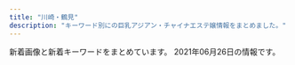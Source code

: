 ```yaml
---
title: "川崎・鶴見"
description: "キーワード別にの巨乳アジアン・チャイナエステ嬢情報をまとめました。"
---
```


新着画像と新着キーワードをまとめています。
2021年06月26日の情報です。

<DmmAffiliateIns />
<KeywordTable
  shops={
    [
    {
        "name": "\u4eba\u9b5a\u306e\u604b",
        "img_links": [],
        "keywords": {},
        "station": "JR\u9db4\u898b\u99c5\u6771\u53e3",
        "url": "http://genkimori.ests.jp/"
    },
    {
        "keywords": {
            "D": 4,
            "C": 16,
            "E": 2
        },
        "name": "Smile",
        "img_links": [
            "http://tsurumi-est.xyz/images/flash2.jpg",
            "http://tsurumi-est.xyz/images/g0.jpg",
            "http://momipara.jp/img/link/momi88.jpg",
            "http://tsurumi-est.xyz/g0.jpg",
            "http://tsurumi-est.xyz/images/mobile.png",
            "http://tsurumi-est.xyz/images/int1.jpg",
            "http://tsurumi-est.xyz/images/s_staff.png",
            "http://tsurumi-est.xyz/images/flash.jpg",
            "http://tsurumi-est.xyz/images/g5.jpg",
            "http://tsurumi-est.xyz/g2.jpg",
            "http://tsurumi-est.xyz/images/mens-esthe1.png",
            "http://tsurumi-est.xyz/images/g1.jpg",
            "http://tsurumi-est.xyz/g3.jpg",
            "http://tsurumi-est.xyz/images/g3.jpg",
            "http://cdn.dino-es.com/images/logo/88x31NewDinoEs.png",
            "http://tsurumi-est.xyz/g1.jpg",
            "http://tsurumi-est.xyz/images/top.jpg",
            "http://tsurumi-est.xyz/images/g2.jpg",
            "http://tsurumi-est.xyz/images/int2.jpg",
            "http://tsurumi-est.xyz/images/s_staff1.png"
        ],
        "url": "http://tsurumi-est.xyz/",
        "station": "\u4eac\u6025\u9db4\u898b\u99c5\u6771\u53e3"
    },
    {
        "name": "\u4e00\u76ee\u60da\u308c",
        "url": "https://hitomebore.tokyo/",
        "station": "JR\u9db4\u898b\u99c5\u6771\u53e3",
        "keywords": {},
        "img_links": [
            "https://hitomebore.tokyo/img/images/nav_02.png",
            "https://hitomebore.tokyo/img/images/nav_03.png",
            "https://hitomebore.tokyo/img/images/nav_05.png",
            "https://hitomebore.tokyo/img/images/nav_06.png",
            "https://hitomebore.tokyo/img/images/nav_04.png",
            "https://hitomebore.tokyo/img/r1.jpg",
            "https://hitomebore.tokyo/img/images/nav_01.png",
            "https://hitomebore.tokyo/img/r2.jpg",
            "https://hitomebore.tokyo/img/r4.jpg",
            "https://hitomebore.tokyo/img/r3.jpg"
        ]
    },
    {
        "keywords": {
            "86": 12,
            "D": 30,
            "E": 4,
            "87": 22
        },
        "name": "\u307c\u304f\u306e\u30c7\u30ea\u30a8\u30b9\u30c6",
        "station": "JR\u5ddd\u5d0e\u99c5\u6771\u53e3",
        "url": "http://deli-esthe.jpn.mn/",
        "img_links": [
            "http://deli-esthe.jpn.mn/images/tit_therapist.png",
            "http://deli-esthe.jpn.mn/images/tit_new.png",
            "http://deli-esthe.jpn.mn/images/top.jpg",
            "http://deli-esthe.jpn.mn/photos/sites/66/2020/06/2020062113130967.jpg",
            "http://deli-esthe.jpn.mn/images/room4.png",
            "http://deli-esthe.jpn.mn/images/tit_staff02.png",
            "http://deli-esthe.jpn.mn/images/room3.jpg",
            "http://deli-esthe.jpn.mn/images/sp_tit_new.png",
            "http://deli-esthe.jpn.mn/images/card.jpg",
            "http://deli-esthe.jpn.mn/photos/sites/66/2021/05/2021052910482710.jpg",
            "http://deli-esthe.jpn.mn/images/room1.jpg",
            "http://deli-esthe.jpn.mn/images/sp_tit_staff01.png",
            "http://deli-esthe.jpn.mn/photos/sites/66/2021/05/2021052910430612.jpg",
            "http://deli-esthe.jpn.mn/images/tit_staff01.png",
            "http://deli-esthe.jpn.mn/photos/sites/66/2021/05/2021052910533749.jpg",
            "http://deli-esthe.jpn.mn/photos/sites/66/2021/05/2021052910430711.jpg",
            "http://deli-esthe.jpn.mn/images/maining.jpg",
            "http://deli-esthe.jpn.mn/images/room2.jpg",
            "http://deli-esthe.jpn.mn/images/sp_tit_staff02.png",
            "http://deli-esthe.jpn.mn/photos/sites/66/2021/05/2021052910442895.jpg",
            "http://deli-esthe.jpn.mn/images/sp_top.jpg",
            "http://deli-esthe.jpn.mn/images/sp_tit_therapist.png",
            "http://deli-esthe.jpn.mn/images/img_tel.png"
        ]
    },
    {
        "img_links": [
            "http://kafu.ests.co/images/mobile.jpg",
            "http://kafu.ests.co/images/room3.jpg",
            "http://kafu.ests.co/photos/sites/7/2017/10/2017101205420065.jpg",
            "http://kafu.ests.co/images/top.png",
            "http://kafu.ests.co/images/s_staff.jpg",
            "http://kafu.ests.co/photos/sites/7/2017/10/2017100904034561.png",
            "http://kafu.ests.co/images/s_pick.jpg",
            "http://kafu.ests.co/photos/sites/7/2017/10/2017101205420191.jpg",
            "http://kafu.ests.co/images/n3.jpg",
            "http://kafu.ests.co/images/nbj1.jpg",
            "http://kafu.ests.co/images/face_bj3.jpg",
            "http://kafu.ests.co/images/s_news.jpg",
            "http://kafu.ests.co/images/s_link.jpg",
            "http://kafu.ests.co/images/face_bj.jpg",
            "http://kafu.ests.co/photos/sites/7/2017/02/1.jpg",
            "http://kafu.ests.co/images/line.jpg",
            "http://kafu.ests.co/images/n1.jpg",
            "http://kafu.ests.co/photos/sites/7/2017/02/2.jpg",
            "http://kafu.ests.co/images/s_mobile.jpg",
            "http://kafu.ests.co/images/room4.jpg",
            "http://kafu.ests.co/images/s_staff1.jpg",
            "http://kafu.ests.co/images/s_face.jpg",
            "http://kafu.ests.co/photos/sites/7/2017/10/2017100904034443.png",
            "http://kafu.ests.co/images/room1.jpg",
            "http://kafu.ests.co/images/room2.jpg",
            "http://kafu.ests.co/images/nbj3.jpg"
        ],
        "station": "JR\u77e2\u5411\u99c5\u897f\u53e3",
        "name": "\u5bf5\u6df1\u82b1\u98a8",
        "url": "http://kafu.ests.co/",
        "keywords": {
            "83": 3,
            "C": 21,
            "82": 3
        }
    },
    {
        "station": "JR\u9db4\u898b\u99c5\u6771\u53e3",
        "img_links": [
            "http://esthe-heal.com/staff/rui/01.jpg",
            "http://esthe-heal.com/staff/sayuri/01.jpg",
            "http://esthe-heal.com/staff/kana/01.jpg",
            "http://esthe-heal.com/staff/sakura/01mb.jpg",
            "http://esthe-heal.com/staff/yuyu/01.jpg",
            "http://esthe-heal.com/staff/sakura/01.jpg",
            "http://esthe-heal.com/staff/haruna/01.jpg",
            "http://esthe-heal.com/staff/sizuka/01mb.jpg",
            "http://esthe-heal.com/staff/sizuka/01.jpg",
            "http://esthe-heal.com/staff/haruna/01mb.jpg",
            "http://esthe-heal.com/img/link/koko_234x60.png",
            "http://esthe-heal.com/img/ttl_wnew.png",
            "http://esthe-heal.com/i/files/homeimg.jpg",
            "http://esthe-heal.com/staff/kaori/01mb.jpg",
            "http://esthe-heal.com/staff/rubi/01.jpg",
            "http://esthe-heal.com/staff/rubi/01mb.jpg",
            "http://esthe-heal.com/staff/aya/01mb.jpg",
            "http://esthe-heal.com/staff/kaori/01.jpg",
            "http://esthe-heal.com/staff/mimi/01.jpg",
            "http://esthe-heal.com/staff/yuki/01.jpg",
            "http://esthe-heal.com/staff/mimi/01mb.jpg",
            "http://esthe-heal.com/img/ttl_recbnr.png",
            "http://esthe-heal.com/pic/head.jpg",
            "http://esthe-heal.com/img/ttl_mobile.png",
            "http://esthe-heal.com/staff/momo/01.jpg",
            "http://esthe-heal.com/staff/sayuri/01mb.jpg",
            "http://esthe-heal.com/staff/miho/01mb.jpg",
            "http://esthe-heal.com/img/ttl_pickup.png",
            "http://esthe-heal.com/staff/yuyu/01mb.jpg",
            "http://esthe-heal.com/img/ttl_staff.png",
            "http://esthe-heal.com/img/att.jpg",
            "http://esthe-heal.com/staff/miho/01.jpg",
            "http://esthe-heal.com/staff/rui/01mb.jpg",
            "http://esthe-heal.com/staff/yuki/01mb.jpg",
            "http://esthe-heal.com/staff/kana/01mb.jpg",
            "http://esthe-heal.com/staff/aya/01.jpg",
            "http://esthe-heal.com/staff/momo/01mb.jpg"
        ],
        "url": "http://esthe-heal.com/",
        "name": "Yulala",
        "keywords": {
            "C": 23
        }
    },
    {
        "name": "Yumi\u9999 -\u30e6\u30df\u30ab-",
        "station": "JR\u9db4\u898b\u99c5\u6771\u53e3",
        "url": "http://relax-aroma.xyz/",
        "keywords": {
            "D": 8,
            "C": 2
        },
        "img_links": [
            "http://relax-aroma.xyz/images/mainvisual_01.jpg",
            "http://relax-aroma.xyz/images/con03.jpg",
            "http://relax-aroma.xyz/images/cg06.jpg",
            "http://relax-aroma.xyz/images/trigger.jpg",
            "http://relax-aroma.xyz/images/mainvisual_01_s.jpg",
            "http://relax-aroma.xyz/images/sw_home.png",
            "http://relax-aroma.xyz/images/head_therapist.jpg",
            "http://relax-aroma.xyz/images/cg01.jpg",
            "http://relax-aroma.xyz/images/cg02.jpg",
            "http://relax-aroma.xyz/images/sw_tel.png",
            "http://relax-aroma.xyz/images/cg05.jpg",
            "http://relax-aroma.xyz/images/cg03.jpg",
            "http://relax-aroma.xyz/images/con01.jpg",
            "http://relax-aroma.xyz/images/con02.jpg",
            "http://relax-aroma.xyz/images/icon_new.png",
            "http://relax-aroma.xyz/images/head_interior.jpg"
        ]
    },
    {
        "keywords": {},
        "name": "Lucky\u30fb\u30e9\u30c3\u30ad\u30fc",
        "station": "\u9db4\u898b\u99c5\u6771\u53e3",
        "img_links": [
            "http://t-lucky.work/images/sys1.jpg",
            "http://t-lucky.work/images/news.jpg",
            "http://t-lucky.work/img/mika1.jpg",
            "http://t-lucky.work/sp/img/rei1.jpg",
            "http://t-lucky.work/sp/staff/mimi.jpg",
            "http://t-lucky.work/sp/staff/rina.jpg",
            "http://t-lucky.work/img/yumi1.jpg",
            "http://t-lucky.work/sp/staff/rei.jpg",
            "http://t-lucky.work/images/2.jpg",
            "http://t-lucky.work/sp/images/b3.jpg",
            "http://t-lucky.work/staff/aya.jpg",
            "http://t-lucky.work/staff/emi.jpg",
            "http://t-lucky.work/sp/staff/yuyu.jpg",
            "http://t-lucky.work/images/sm.jpg",
            "http://t-lucky.work/staff/rina.jpg",
            "http://t-lucky.work/sp/images/b2.jpg",
            "http://t-lucky.work/images/b1.jpg",
            "http://t-lucky.work/sp/images/topgirl.jpg",
            "http://t-lucky.work/img/rei1.jpg",
            "http://t-lucky.work/sp/img/yuyu1.jpg",
            "http://t-lucky.work/images/interior_t.jpg",
            "http://t-lucky.work/sp/staff/emi.jpg",
            "http://t-lucky.work/sp/images/rec1.jpg",
            "http://t-lucky.work/sp/img/yumi1.jpg",
            "http://t-lucky.work/sp/staff/aya.jpg",
            "http://t-lucky.work/img/mimi1.jpg",
            "http://t-lucky.work/sp/staff/mika.jpg",
            "http://t-lucky.work/sp/images/int1.jpg",
            "http://t-lucky.work/images/4.jpg",
            "http://t-lucky.work/sp/img/mika1.jpg",
            "http://t-lucky.work/images/b2.jpg",
            "http://t-lucky.work/images/6.jpg",
            "http://t-lucky.work/images/sys3.jpg",
            "http://t-lucky.work/sp/img/yuki1.jpg",
            "http://t-lucky.work/sp/img/rina1.jpg",
            "http://t-lucky.work/images/9.jpg",
            "http://t-lucky.work/images/int1.jpg",
            "http://t-lucky.work/sp/images/head.jpg",
            "http://t-lucky.work/img/rina1.jpg",
            "http://t-lucky.work/images/ta.jpg",
            "http://t-lucky.work/staff/yumi.jpg",
            "http://t-lucky.work/sp/images/newsb.jpg",
            "http://t-lucky.work/sp/images/sys2.jpg",
            "http://t-lucky.work/images/8.jpg",
            "http://t-lucky.work/images/3.jpg",
            "http://t-lucky.work/img/aya1.jpg",
            "http://t-lucky.work/sp/menu/staff.jpg",
            "http://t-lucky.work/images/sys4.jpg",
            "http://t-lucky.work/sp/img/emi1.jpg",
            "http://t-lucky.work/sp/images/int2.jpg",
            "http://t-lucky.work/images/head.jpg",
            "http://t-lucky.work/img/emi1.jpg",
            "http://t-lucky.work/images/b3.jpg",
            "http://t-lucky.work/staff/yuki.jpg",
            "http://t-lucky.work/images/1.jpg",
            "http://t-lucky.work/sp/images/news.jpg",
            "http://t-lucky.work/sp/images/tel.jpg",
            "http://t-lucky.work/images/sys2.jpg",
            "http://t-lucky.work/sp/images/footer.jpg",
            "http://t-lucky.work/sp/menu/interior.jpg",
            "http://t-lucky.work/sp/images/staff_t.jpg",
            "http://t-lucky.work/sp/images/menu/top.jpg",
            "http://t-lucky.work/images/staff_t.jpg",
            "http://t-lucky.work/images/5.jpg",
            "http://t-lucky.work/sp/images/top.jpg",
            "http://t-lucky.work/images/tr.jpg",
            "http://t-lucky.work/images/line.png",
            "http://t-lucky.work/sp/images/sys1.jpg",
            "http://t-lucky.work/sp/staff/yumi.jpg",
            "http://t-lucky.work/sp/images/pc.jpg",
            "http://t-lucky.work/sp/menu/top.jpg",
            "http://t-lucky.work/images/int2.jpg",
            "http://t-lucky.work/staff/yuyu.jpg",
            "http://t-lucky.work/sp/img/mimi1.jpg",
            "http://t-lucky.work/sp/img/aya1.jpg",
            "http://t-lucky.work/img/yuyu1.jpg",
            "http://t-lucky.work/sp/staff/yuki.jpg",
            "http://t-lucky.work/sp/images/ac1.jpg",
            "http://t-lucky.work/img/yuki1.jpg",
            "http://t-lucky.work/staff/mika.jpg",
            "http://t-lucky.work/sp/images/b1.jpg",
            "http://t-lucky.work/staff/mimi.jpg",
            "http://t-lucky.work/sp/images/menu/staff.jpg",
            "http://t-lucky.work/images/7.jpg",
            "http://t-lucky.work/sp/images/interior_t.jpg",
            "http://t-lucky.work/staff/rei.jpg"
        ],
        "url": "http://t-lucky.work/"
    },
    {
        "url": "http://www.play-land.work/",
        "station": "\u4eac\u6025\u9db4\u898b\u99c5\u6771\u53e3",
        "img_links": [
            "http://www.play-land.work/images/ac1.jpg",
            "http://www.play-land.work/images/sm.jpg",
            "http://www.play-land.work/sp/images/topgirl.png",
            "http://www.play-land.work/images/line.jpg",
            "http://www.play-land.work/sp/images/ac1.jpg",
            "http://www.play-land.work/images/rec2.jpg",
            "http://www.play-land.work/sp/images/sys2.png",
            "http://www.play-land.work/sp/images/4.jpg",
            "http://www.play-land.work/sp/img/hosino1.jpg",
            "http://www.play-land.work/sp/images/rec2.png",
            "http://www.play-land.work/staff/saki.jpg",
            "http://www.play-land.work/sp/images/sys1.png",
            "http://www.play-land.work/images/staff_t.jpg",
            "http://www.play-land.work/sp/staff/saki.jpg",
            "http://www.play-land.work/images/twitter_t.jpg",
            "http://www.play-land.work/images/4.jpg",
            "http://www.play-land.work/sp/images/3.jpg",
            "http://www.play-land.work/sp/staff/hinano.jpg",
            "http://www.play-land.work/sp/images/b1.jpg",
            "http://www.play-land.work/images/interior_t.jpg",
            "http://www.play-land.work/sp/images/1.jpg",
            "http://www.play-land.work/sp/images/2.jpg",
            "http://www.play-land.work/sp/images/twitter.png",
            "http://www.play-land.work/sp/images/sys3.png",
            "http://www.play-land.work/img/hosino1.jpg",
            "http://www.play-land.work/sp/staff/hosino.jpg",
            "http://www.play-land.work/sp/images/int2.jpg",
            "http://www.play-land.work/sp/img/saki1.jpg",
            "http://www.play-land.work/sp/img/yukari1.jpg",
            "http://www.play-land.work/sp/images/rec1.jpg",
            "http://www.play-land.work/images/int2.jpg",
            "http://www.play-land.work/img/saki1.jpg",
            "http://www.play-land.work/sp/images/footer.jpg",
            "http://www.play-land.work/images/b2.jpg",
            "http://www.play-land.work/sp/images/interior_t.png",
            "http://www.play-land.work/staff/yukari.jpg",
            "http://www.play-land.work/images/b3.jpg",
            "http://www.play-land.work/sp/images/int1.png",
            "http://www.play-land.work/sp/images/head.jpg",
            "http://www.play-land.work/sp/images/newface.png",
            "http://www.play-land.work/images/sys2.jpg",
            "http://www.play-land.work/sp/images/line.jpg",
            "http://www.play-land.work/sp/images/staff_t.png",
            "http://www.play-land.work/images/int1.jpg",
            "http://www.play-land.work/sp/images/tel.png",
            "http://www.play-land.work/images/sys3.jpg",
            "http://www.play-land.work/images/3.jpg",
            "http://www.play-land.work/staff/hosino.jpg",
            "http://www.play-land.work/images/sys1.jpg",
            "http://www.play-land.work/images/2.jpg",
            "http://www.play-land.work/images/tgirl.jpg",
            "http://www.play-land.work/staff/hinano.jpg",
            "http://www.play-land.work/images/b4.jpg",
            "http://www.play-land.work/images/newface.jpg",
            "http://www.play-land.work/images/rec1.jpg",
            "http://www.play-land.work/sp/img/hinano1.jpg",
            "http://www.play-land.work/sp/images/int3.jpg",
            "http://www.play-land.work/sp/images/b3.jpg",
            "http://www.play-land.work/img/hinano1.jpg",
            "http://www.play-land.work/images/1.jpg",
            "http://www.play-land.work/img/yukari1.jpg",
            "http://www.play-land.work/images/b1.jpg",
            "http://www.play-land.work/sp/staff/yukari.jpg",
            "http://www.play-land.work/sp/images/b2.jpg",
            "http://www.play-land.work/sp/images/int4.jpg",
            "http://www.play-land.work/images/head.jpg"
        ],
        "keywords": {},
        "name": "HaNa"
    },
    {
        "name": "\u7652\u5065\u697d",
        "img_links": [
            "http://es-china.info/images/no1.png",
            "http://es-china.info/staff/sayuri1.jpg",
            "http://es-china.info/images/line.png",
            "http://es-china.info/staff/emi1.jpg",
            "http://es-china.info/staff/sayuri3.jpg",
            "http://es-china.info/staff/risa1.jpg",
            "http://es-china.info/images/s_news.png",
            "http://es-china.info/images/room2.jpg",
            "http://es-china.info/staff/emi2.jpg",
            "http://es-china.info/images/s_newface.png",
            "http://es-china.info/images/r3.jpg",
            "http://es-china.info/images/s_ranking.png",
            "http://es-china.info/images/s_zysx.png",
            "http://es-china.info/staff/sasa2.jpg",
            "http://es-china.info/staff/ran1.jpg",
            "http://es-china.info/images/room1.jpg",
            "http://es-china.info/images/s_staff.png",
            "http://es-china.info/staff/ran2.jpg",
            "http://es-china.info/staff/sayuri2.jpg",
            "http://es-china.info/staff/ai2.jpg",
            "http://es-china.info/staff/sasa1.jpg",
            "http://es-china.info/staff/risa2.jpg",
            "http://es-china.info/images/s_pickup.png",
            "http://es-china.info/staff/ai1.jpg",
            "http://es-china.info/images/mobile.jpg",
            "http://es-china.info/images/room4.jpg",
            "http://es-china.info/images/room3.jpg"
        ],
        "url": "http://es-china.info/",
        "station": "JR\u5ddd\u5d0e\u99c5\u6771\u53e3",
        "keywords": {
            "C": 13
        }
    },
    {
        "url": "http://massage-salon.xyz/",
        "name": "\u723d\u3084\u304b\u306a\u671d",
        "keywords": {},
        "station": "JR\u5ddd\u5d0e\u99c5\u6771\u53e3",
        "img_links": [
            "http://cdn.dino-es.com/images/logo/200x40DinoEs.png",
            "http://massage-salon.xyz/wp-content/uploads/2019/02/IMG_0144-185x300.jpg",
            "http://massage-salon.xyz/wp-content/uploads/2018/04/s2-500x467.jpg",
            "http://massage-salon.xyz/wp-content/themes/template-salon2/images/header-tel.png",
            "http://massage-salon.xyz/wp-content/themes/template-salon2/images/main3.jpg",
            "http://massage-salon.xyz/wp-content/uploads/2019/02/IMG_0142-686x1024.jpg",
            "http://massage-salon.xyz/wp-content/uploads/2018/12/img_6768-181x300.jpg",
            "http://massage-salon.xyz/wp-content/uploads/2019/02/IMG_0142-201x300.jpg",
            "http://massage-salon.xyz/wp-content/themes/template-salon2/images/main1.jpg",
            "http://massage-salon.xyz/wp-content/uploads/2018/04/s2.jpg",
            "http://massage-salon.xyz/wp-content/uploads/2018/12/img_6766-182x300.jpg",
            "http://massage-salon.xyz/wp-content/uploads/2019/02/IMG_0144-500x750.jpg",
            "http://massage-salon.xyz/wp-content/uploads/2018/04/s3-500x467.jpg",
            "http://massage-salon.xyz/wp-content/uploads/2018/04/s1.jpg",
            "http://massage-salon.xyz/wp-content/uploads/2018/04/s4-500x467.jpg",
            "http://massage-salon.xyz/wp-content/themes/template-salon2/images/main2.jpg",
            "http://massage-salon.xyz/wp-content/uploads/2018/12/img_6768.jpg",
            "http://massage-salon.xyz/wp-content/uploads/2018/04/s4.jpg",
            "http://massage-salon.xyz/wp-content/uploads/2018/12/img_6766.jpg",
            "http://massage-salon.xyz/wp-content/uploads/2019/02/IMG_0144.jpg",
            "http://massage-salon.xyz/wp-content/uploads/2018/04/s1-500x466.jpg",
            "http://massage-salon.xyz/wp-content/uploads/2019/03/IMG_0208-300x200.jpg",
            "http://massage-salon.xyz/wp-content/uploads/2018/11/IMG_6692-300x200.jpg",
            "http://massage-salon.xyz/wp-content/uploads/2019/02/IMG_0142-500x750.jpg",
            "http://massage-salon.xyz/wp-content/themes/template-salon2/images/noimg.jpg",
            "http://massage-salon.xyz/wp-content/uploads/2018/04/s3.jpg"
        ]
    },
    {
        "keywords": {
            "C": 7
        },
        "name": "\u5929\u4f7f\u306e\u604b",
        "station": "JR\u9db4\u898b\u99c5\u897f\u53e3",
        "url": "http://h-yousei.xyz/",
        "img_links": [
            "http://h-yousei.xyz/images/b1.jpg",
            "http://h-yousei.xyz/images/g1.jpg",
            "http://h-yousei.xyz/images/g3.jpg",
            "http://h-yousei.xyz/images/tite_staff.png",
            "http://h-yousei.xyz/images/tite-staff.png",
            "http://h-yousei.xyz/images/top1.jpg",
            "http://h-yousei.xyz/images/r4.jpg",
            "http://h-yousei.xyz/images/g2.jpg",
            "http://h-yousei.xyz/images/b2.jpg",
            "http://h-yousei.xyz/images/r1.jpg",
            "http://h-yousei.xyz/images/r3.jpg",
            "http://h-yousei.xyz/images/r2.jpg",
            "http://h-yousei.xyz/images/g0.jpg",
            "http://h-yousei.xyz/images/mobile.png",
            "http://h-yousei.xyz/images/tit-newface.png",
            "http://h-yousei.xyz/images/top.png",
            "http://h-yousei.xyz/images/tit-new.png"
        ]
    },
    {
        "station": "JR\u9db4\u898b\u99c5\u897f\u53e3",
        "name": "\u671d\u9732",
        "keywords": {
            "D": 2,
            "C": 12,
            "87": 1,
            "86": 1
        },
        "img_links": [
            "http://asatsuyu-es.com/images/room4.jpg",
            "http://asatsuyu-es.com/images/st05b.jpg",
            "http://asatsuyu-es.com/images/st03.jpg",
            "http://asatsuyu-es.com/images/room1.jpg",
            "http://asatsuyu-es.com/images/st05.jpg",
            "http://asatsuyu-es.com/images/room2.jpg",
            "http://asatsuyu-es.com/images/room6.jpg",
            "http://asatsuyu-es.com/images/zi_staff.png",
            "http://asatsuyu-es.com/images/newfacetiao.jpg",
            "http://asatsuyu-es.com/images/st03b.jpg",
            "http://asatsuyu-es.com/images/room3.jpg",
            "http://asatsuyu-es.com/images/top01.jpg",
            "http://asatsuyu-es.com/images/st04.jpg",
            "http://asatsuyu-es.com/images/newtiao.jpg",
            "http://asatsuyu-es.com/images/st02.jpg",
            "http://asatsuyu-es.com/images/picktiao.jpg",
            "http://asatsuyu-es.com/images/mobile.jpg",
            "http://asatsuyu-es.com/images/st01.jpg"
        ],
        "url": "http://asatsuyu-es.com/"
    },
    {
        "url": "https://tsurumi-mensesthe.com/",
        "img_links": [
            "https://tsurumi-mensesthe.com/room/room-l1.jpg",
            "https://tsurumi-mensesthe.com/images/clear.png",
            "https://tsurumi-mensesthe.com/staff/yura-l2.jpg",
            "https://tsurumi-mensesthe.com/icon/line.png",
            "https://tsurumi-mensesthe.com/staff/momoka-l3.jpg",
            "https://tsurumi-mensesthe.com/footer/footer-line.png",
            "https://tsurumi-mensesthe.com/staff/momoka-l1.jpg",
            "https://tsurumi-mensesthe.com/staff/yura-l3.jpg",
            "https://inage-mensesthe.com/icon/facebook.png",
            "https://inage-mensesthe.com/icon/twitter.png",
            "https://tsurumi-mensesthe.com/images/esthe4.jpg",
            "https://tsurumi-mensesthe.com/room/room-l4.jpg",
            "https://tsurumi-mensesthe.com/staff/momoka-s3.jpg",
            "https://tsurumi-mensesthe.com/staff/riri-top.jpg",
            "https://tsurumi-mensesthe.com/staff/mimi-l1.jpg",
            "https://inage-mensesthe.com/icon/yelp.png",
            "https://tsurumi-mensesthe.com/staff/yura-top.jpg",
            "https://tsurumi-mensesthe.com/staff/riri-l2.jpg",
            "https://tsurumi-mensesthe.com/icon/facebook.png",
            "https://tsurumi-mensesthe.com/icon/yelp.png",
            "https://tsurumi-mensesthe.com/staff/momoka-top.jpg",
            "https://tsurumi-mensesthe.com/staff/riri-s1.jpg",
            "https://tsurumi-mensesthe.com/staff/miki-s1.jpg",
            "https://tsurumi-mensesthe.com/staff/natsu-l1.jpg",
            "https://tsurumi-mensesthe.com/staff/miki-s2.jpg",
            "https://tsurumi-mensesthe.com/staff/riri-l1.jpg",
            "https://tsurumi-mensesthe.com/images/esthe1.jpg",
            "https://inage-mensesthe.com/icon/line.png",
            "https://tsurumi-mensesthe.com/staff/riri-s2.jpg",
            "https://tsurumi-mensesthe.com/staff/natsu-top.jpg",
            "https://tsurumi-mensesthe.com/footer/footer-staff.png",
            "https://tsurumi-mensesthe.com/images/header3.png",
            "https://tsurumi-mensesthe.com/room/room-l3.jpg",
            "https://tsurumi-mensesthe.com/footer/footer-tel.png",
            "https://tsurumi-mensesthe.com/images/esthe2.jpg",
            "https://tsurumi-mensesthe.com/staff/yura-s3.jpg",
            "https://tsurumi-mensesthe.com/staff/yura-s2.jpg",
            "https://tsurumi-mensesthe.com/images/qrcode.png",
            "https://tsurumi-mensesthe.com/icon/twitter.png",
            "https://tsurumi-mensesthe.com/staff/natsu-s1.jpg",
            "https://tsurumi-mensesthe.com/massage/2021/06/21/mimi-s1.jpg",
            "https://tsurumi-mensesthe.com/images/main1.jpg",
            "https://tsurumi-mensesthe.com/staff/miki-l1.jpg",
            "https://tsurumi-mensesthe.com/staff/momoka-s1.jpg",
            "https://tsurumi-mensesthe.com/staff/yura-s1.jpg",
            "https://tsurumi-mensesthe.com/staff/mimi-s1.jpg",
            "https://tsurumi-mensesthe.com/staff/miki-l2.jpg",
            "https://tsurumi-mensesthe.com/staff/momoka-l2.jpg",
            "https://tsurumi-mensesthe.com/staff/momoka-s2.jpg",
            "https://tsurumi-mensesthe.com/staff/sora-s1.jpg",
            "https://tsurumi-mensesthe.com/staff/yura-l1.jpg",
            "https://tsurumi-mensesthe.com/staff/mimi-top.jpg",
            "https://tsurumi-mensesthe.com/images/main-sp.jpg",
            "https://tsurumi-mensesthe.com/staff/miki-top.jpg",
            "https://tsurumi-mensesthe.com/images/esthe3.jpg",
            "https://tsurumi-mensesthe.com/massage/2021/03/01/miki-s1.jpg",
            "https://tsurumi-mensesthe.com/room/room-l2.jpg"
        ],
        "station": "JR\u9db4\u898b\u99c5\u897f\u53e3",
        "keywords": {
            "90": 7,
            "88": 14,
            "85": 14,
            "95": 7
        },
        "name": "sweet"
    },
    {
        "keywords": {
            "\u30bb\u30af\u30b7\u30fc": 6,
            "100": 1,
            "G": 12
        },
        "img_links": [
            "https://www.pal-spa.com/img/girl/list/swest259a92ee295305fdbc6e4cd5a68dad5216.jpg",
            "https://www.pal-spa.com/img/girl/main/smain32344cc176e6519c5cfcaa30cdb6b3d4ae6.jpg",
            "https://www.pal-spa.com/img/girl/list/swest24254584407bed049e349a41c5443a4345.jpg",
            "https://www.pal-spa.com/img/girl/main/smain341fb1e5b054a6796aafb6d24f36ac90950.jpg",
            "https://www.pal-spa.com/img/girl/main/smain255b45d339d6509c6b7779e499e2a9b6ba6.jpg",
            "https://www.pal-spa.com/img/girl/list/sface2934a16061b4519bc353f475021810bbc2.jpg",
            "https://www.pal-spa.com/img/girl/list/slist9224bead323710d8ed7f0640125518c54.jpg",
            "https://www.pal-spa.com/img/blog/palspa_blog_20191201_aica2.jpg",
            "https://www.pal-spa.com/img/blog/postimage20200316071533.jpg",
            "https://www.pal-spa.com/img/blog/palspa_blog_20200113_miyuki8.jpg",
            "https://www.pal-spa.com/img/girl/main/smain93489e4bc2f68cb6c1df5f2c0780e53ef2.jpg",
            "https://www.pal-spa.com/img/girl/main/smain285aa054b0383cc218664f07c55c4e1d3f0.jpg",
            "https://www.pal-spa.com/img/blog/postimage20210419052730.jpg",
            "https://www.pal-spa.com/img/blog/postimage20210128110639.jpg",
            "https://www.pal-spa.com/img/girl/main/smain312cf1a94bbeb47fd61d9c8a0ac5715f220.jpg",
            "https://www.pal-spa.com/img/girl/list/slist31991bce11ee745ecab812af3ff1cb34c6.jpg",
            "https://www.pal-spa.com/img/blog/palspa_blog_20200803_ai5.jpg",
            "https://www.pal-spa.com/img/girl/list/slist29b91c9bcc8e157811f43836e0e81c7a7e.jpg",
            "https://www.pal-spa.com/img/blog/palspa_blog_20191204_izumi2.jpg",
            "https://www.pal-spa.com/img/girl/main/smain32544cc176e6519c5cfcaa30cdb6b3d4ae6.jpg",
            "https://www.pal-spa.com/img/blog/palspa_blog_20191201_yui2.jpg",
            "https://www.pal-spa.com/img/girl/pickup/pickup20200730025343.jpg",
            "https://www.pal-spa.com/img/girl/main/smain3458922ce8484534d2b75a91ab7a300e6de.jpg",
            "https://www.pal-spa.com/img/blog/postimage20191205024522.jpg",
            "https://www.pal-spa.com/img/girl/pickup/pickup20210626003147.jpg",
            "https://www.pal-spa.com/img/blog/palspa_blog_20200803_ai1.jpg",
            "https://www.pal-spa.com/img/girl/main/smain311813891f0a4f13a5dcec2552f803dff41.jpg",
            "https://www.pal-spa.com/img/blog/palspa_blog_20210419_yuki5.jpg",
            "https://www.pal-spa.com/img/blog/palspa_blog_20200316_aya9.jpg",
            "https://www.pal-spa.com/img/girl/main/smain252b45d339d6509c6b7779e499e2a9b6ba6.jpg",
            "https://www.pal-spa.com/img/girl/main/smain355497d0fc321a60342a97907dcf15eddb4.jpg",
            "https://www.pal-spa.com/img/girl/main/smain3448922ce8484534d2b75a91ab7a300e6de.jpg",
            "https://www.pal-spa.com/img/girl/list/swest2815022380c60cdc7043c4ec074cee02f5.jpg",
            "https://www.pal-spa.com/img/girl/main/smain2342be10adc295a0fc3adfdb5b77838c4a7.jpg",
            "https://www.pal-spa.com/img/material/massage_siatu3.jpg",
            "https://www.pal-spa.com/img/girl/main/smain2924975d1e88a92635112090a18fddfe496.jpg",
            "https://www.pal-spa.com/img/girl/list/slist21c8c7f499c3f4da854e401c53978a3677.jpg",
            "https://www.pal-spa.com/img/blog/palspa_blog_20191204_erica1.jpg",
            "https://www.pal-spa.com/img/blog/palspa_blog_20191201_yui3.jpg",
            "https://www.pal-spa.com/img/girl/main/smain251b45d339d6509c6b7779e499e2a9b6ba6.jpg",
            "https://www.pal-spa.com/img/girl/main/smain371eb53412252fd3f47bcd6a4f2e0027ddb.jpg",
            "https://www.pal-spa.com/img/girl/list/swest21a4782a043e7ca29f58aba8d6552a2d6e.jpg",
            "https://www.pal-spa.com/img/girl/main/smain213a4782a043e7ca29f58aba8d6552a2d6e.jpg",
            "https://www.pal-spa.com/img/girl/main/smain372eb53412252fd3f47bcd6a4f2e0027ddb.jpg",
            "https://www.pal-spa.com/img/blog/palspa_blog_20200316_aya3.jpg",
            "https://www.pal-spa.com/img/girl/list/swest374e0d15dd2f781c76365f64c8cfd8955c.jpg",
            "https://www.pal-spa.com/img/girl/main/smain382f6aad99e367682c5ac15910ba1d79dba.jpg",
            "https://www.pal-spa.com/img/girl/main/smain29126f46703ae5614cc6531d2d744ef64cb.jpg",
            "https://www.pal-spa.com/img/blog/palspa_blog_20210419_yuki6.jpg",
            "https://www.pal-spa.com/img/girl/main/smain253b45d339d6509c6b7779e499e2a9b6ba6.jpg",
            "https://www.pal-spa.com/img/blog/postimage20191205024146.jpg",
            "https://www.pal-spa.com/img/material/massage_sentai2.jpg",
            "https://www.pal-spa.com/img/blog/palspa_blog_20210419_yuki8.jpg",
            "https://www.pal-spa.com/img/blog/postimage20191201161433.jpg",
            "https://www.pal-spa.com/img/girl/list/sface34fb1e5b054a6796aafb6d24f36ac90950.jpg",
            "https://www.pal-spa.com/img/girl/main/smain3813d8a17795b45ffa212868fa94b2d1f10.jpg",
            "https://www.pal-spa.com/img/blog/palspa_blog_20191201_aica6.jpg",
            "https://www.pal-spa.com/img/girl/main/smain3525044e0e79b6d94578c6c78296fb853e4.jpg",
            "https://www.pal-spa.com/img/girl/main/smain3438922ce8484534d2b75a91ab7a300e6de.jpg",
            "https://www.pal-spa.com/img/girl/list/sface3864670640450dd7522ca7f0fecbd2b765.jpg",
            "https://www.pal-spa.com/img/girl/main/smain374cab2c1fda697e3b05677cf608a517810.jpg",
            "https://www.pal-spa.com/img/blog/palspa_blog_20200113_miyuki5.jpg",
            "https://www.pal-spa.com/img/girl/list/sface32552450a07c5e6fcf616569ce56276f28.jpg",
            "https://www.pal-spa.com/img/girl/main/smain2322be10adc295a0fc3adfdb5b77838c4a7.jpg",
            "https://www.pal-spa.com/img/girl/pickup/pickup20210513160105.jpg",
            "https://www.pal-spa.com/img/girl/list/sface31f19f00dae05be97f6dce6cb5dbe8eec8.jpg",
            "https://www.pal-spa.com/img/girl/list/swest31f19f00dae05be97f6dce6cb5dbe8eec8.jpg",
            "https://www.pal-spa.com/img/blog/postimage20190909035711.jpg",
            "https://www.pal-spa.com/img/girl/list/sface374e0d15dd2f781c76365f64c8cfd8955c.jpg",
            "https://www.pal-spa.com/img/girl/main/smain254b45d339d6509c6b7779e499e2a9b6ba6.jpg",
            "https://www.pal-spa.com/img/girl/pickup/pickup20200104064211.jpg",
            "https://www.pal-spa.com/img/material/massage_sentai1.jpg",
            "https://www.pal-spa.com/img/girl/main/smain94ef1bf25458f90407a4281129029fee02.jpg",
            "https://www.pal-spa.com/img/blog/palspa_blog_20200316_aya11.jpg",
            "https://www.pal-spa.com/img/girl/main/smain95ef1bf25458f90407a4281129029fee02.jpg",
            "https://www.pal-spa.com/img/girl/main/smain2312be10adc295a0fc3adfdb5b77838c4a7.jpg",
            "https://www.pal-spa.com/img/blog/palspa_blog_20191201_yui5.jpg",
            "https://www.pal-spa.com/img/blog/palspa_blog_20191201_aica1.jpg",
            "https://www.pal-spa.com/img/blog/palspa_blog_20200803_ai9.jpg",
            "https://www.pal-spa.com/img/girl/list/sface24254584407bed049e349a41c5443a4345.jpg",
            "https://www.pal-spa.com/img/blog/palspa_blog_20200113_miyuki4.jpg",
            "https://www.pal-spa.com/img/girl/main/smain321552450a07c5e6fcf616569ce56276f28.jpg",
            "https://www.pal-spa.com/img/girl/main/smain3849b036efd9f2fafe7937797f8e525bc87.jpg",
            "https://www.pal-spa.com/img/blog/palspa_blog_20200316_aya2.jpg",
            "https://www.pal-spa.com/img/blog/palspa_blog_20200803_ai2.jpg",
            "https://www.pal-spa.com/img/girl/main/smain2352be10adc295a0fc3adfdb5b77838c4a7.jpg",
            "https://www.pal-spa.com/img/girl/main/smain383f6aad99e367682c5ac15910ba1d79dba.jpg",
            "https://www.pal-spa.com/img/blog/palspa_blog_20200803_ai4.jpg",
            "https://www.pal-spa.com/img/blog/palspa_blog_20191204_izumi1.jpg",
            "https://www.pal-spa.com/img/girl/list/swest35285c827d9511f0950a18b392ca14bbe6.jpg",
            "https://www.pal-spa.com/img/blog/palspa_blog_20200113_miyuki1.jpg",
            "https://www.pal-spa.com/img/blog/postimage20190615060904.jpg",
            "https://www.pal-spa.com/img/girl/list/slist383d8a17795b45ffa212868fa94b2d1f10.jpg",
            "https://www.pal-spa.com/img/blog/palspa_blog_20210419_yuki3.jpg",
            "https://www.pal-spa.com/img/material/image_auth.png",
            "https://www.pal-spa.com/img/blog/palspa_blog_20191201_aica7.jpg",
            "https://www.pal-spa.com/img/blog/palspa_blog_20191204_erica6.jpg",
            "https://www.pal-spa.com/img/girl/list/slist41179e3d7fbd9c1dd52f6aa2a671ce0bd.jpg",
            "https://www.pal-spa.com/img/blog/palspa_blog_20210120_haruka4.jpg",
            "https://www.pal-spa.com/img/blog/palspa_blog_20191204_izumi7.jpg",
            "https://www.pal-spa.com/img/camp/camp_20210616sp.jpg",
            "https://www.pal-spa.com/img/blog/postimage20191201160113.jpg",
            "https://www.pal-spa.com/img/blog/palspa_blog_20191201_yui1.jpg",
            "https://www.pal-spa.com/img/blog/palspa_blog_20191201_yui4.jpg",
            "https://www.pal-spa.com/img/blog/palspa_blog_20200316_aya1.jpg",
            "https://www.pal-spa.com/img/blog/palspa_blog_20200316_aya10.jpg",
            "https://www.pal-spa.com/img/girl/list/sface259a92ee295305fdbc6e4cd5a68dad5216.jpg",
            "https://www.pal-spa.com/img/girl/main/smain44b39a706bac6618b1571f7fdf4631427d.jpg",
            "https://www.pal-spa.com/img/blog/palspa_blog_20191204_izumi5.jpg",
            "https://www.pal-spa.com/img/blog/palspa_blog_20200113_miyuki3.jpg",
            "https://www.pal-spa.com/img/girl/list/slist2384c844601b0fd2f7aabfe4a5a12163b7.jpg",
            "https://www.pal-spa.com/img/blog/palspa_blog_20200316_aya5.jpg",
            "https://www.pal-spa.com/img/girl/main/smain281fd9bc58195da2c4f8c318534044e362e.jpg",
            "https://www.pal-spa.com/img/girl/main/smain91489e4bc2f68cb6c1df5f2c0780e53ef2.jpg",
            "https://www.pal-spa.com/img/girl/list/swest41179e3d7fbd9c1dd52f6aa2a671ce0bd.jpg",
            "https://www.pal-spa.com/img/blog/palspa_blog_20200113_miyuki2.jpg",
            "https://www.pal-spa.com/img/girl/main/smain242efb09e433a238cc9c94272805945bf96.jpg",
            "https://www.pal-spa.com/img/blog/palspa_blog_20191201_yui7.jpg",
            "https://www.pal-spa.com/img/girl/list/sface232be10adc295a0fc3adfdb5b77838c4a7.jpg",
            "https://www.pal-spa.com/img/girl/main/smain373eb53412252fd3f47bcd6a4f2e0027ddb.jpg",
            "https://www.pal-spa.com/img/blog/palspa_blog_20200316_aya8.jpg",
            "https://www.pal-spa.com/img/blog/palspa_blog_20191201_yui6.jpg",
            "https://www.pal-spa.com/img/blog/palspa_blog_20191201_aica5.jpg",
            "https://www.pal-spa.com/img/girl/main/smain214a4782a043e7ca29f58aba8d6552a2d6e.jpg",
            "https://www.pal-spa.com/img/girl/main/smain375cab2c1fda697e3b05677cf608a517810.jpg",
            "https://www.pal-spa.com/img/girl/list/slist34fb1e5b054a6796aafb6d24f36ac90950.jpg",
            "https://www.pal-spa.com/img/blog/postimage20200805131611.jpg",
            "https://www.pal-spa.com/img/blog/palspa_blog_20200316_aya6.jpg",
            "https://www.pal-spa.com/img/girl/main/smain411179e3d7fbd9c1dd52f6aa2a671ce0bd.jpg",
            "https://www.pal-spa.com/img/blog/palspa_blog_20200113_miyuki7.jpg",
            "https://www.pal-spa.com/img/girl/main/smain34264ec295988800531cb0f78cdcfbcb9cf.jpg",
            "https://www.pal-spa.com/img/girl/main/smain32444cc176e6519c5cfcaa30cdb6b3d4ae6.jpg",
            "https://www.pal-spa.com/img/blog/postimage20190823184018.jpg",
            "https://www.pal-spa.com/img/girl/main/smain211a4782a043e7ca29f58aba8d6552a2d6e.jpg",
            "https://www.pal-spa.com/img/blog/postimage20191201160850.jpg",
            "https://www.pal-spa.com/img/girl/list/slist256b08026e0fe59c124751f4ba2dce9484.jpg",
            "https://www.pal-spa.com/img/material/massage_siatu2.jpg",
            "https://www.pal-spa.com/img/blog/palspa_blog_20200803_ai6.jpg",
            "https://www.pal-spa.com/img/girl/main/smain283aa054b0383cc218664f07c55c4e1d3f0.jpg",
            "https://www.pal-spa.com/img/girl/main/smain295c66d8a8ea77ad563b7a5d4d245be38c5.jpg",
            "https://www.pal-spa.com/img/blog/palspa_blog_20191204_erica5.jpg",
            "https://www.pal-spa.com/img/girl/main/smain3535044e0e79b6d94578c6c78296fb853e4.jpg",
            "https://www.pal-spa.com/img/camp/camp_20210616.jpg",
            "https://www.pal-spa.com/img/blog/palspa_blog_20210419_yuki2.jpg",
            "https://www.pal-spa.com/img/girl/list/swest34fb1e5b054a6796aafb6d24f36ac90950.jpg",
            "https://www.pal-spa.com/img/girl/list/swest352b89681dd1c11f6c2b3d93f5253fdb44.jpg",
            "https://www.pal-spa.com/img/blog/palspa_blog_20191204_erica7.jpg",
            "https://www.pal-spa.com/img/girl/list/slist32552450a07c5e6fcf616569ce56276f28.jpg",
            "https://www.pal-spa.com/img/blog/palspa_blog_20210120_haruka6.jpg",
            "https://www.pal-spa.com/img/girl/main/smain313cf1a94bbeb47fd61d9c8a0ac5715f220.jpg",
            "https://www.pal-spa.com/img/girl/main/smain241254584407bed049e349a41c5443a4345.jpg",
            "https://www.pal-spa.com/img/blog/palspa_blog_20191201_aica4.jpg",
            "https://www.pal-spa.com/img/girl/main/smain424a6d03832c91a865b6562a3dc842e51a.jpg",
            "https://www.pal-spa.com/img/blog/palspa_blog_20210120_haruka3.jpg",
            "https://www.pal-spa.com/img/material/massage_sentai3.jpg",
            "https://www.pal-spa.com/img/girl/list/swest2934a16061b4519bc353f475021810bbc2.jpg",
            "https://www.pal-spa.com/img/girl/list/sface2815022380c60cdc7043c4ec074cee02f5.jpg",
            "https://www.pal-spa.com/img/girl/list/swest32552450a07c5e6fcf616569ce56276f28.jpg",
            "https://www.pal-spa.com/img/girl/list/swest95fea8ce189d2417d922eb9079627b3ac.jpg",
            "https://www.pal-spa.com/img/blog/palspa_blog_20191204_izumi3.jpg",
            "https://www.pal-spa.com/img/girl/pickup/pickup20200822150116.jpg",
            "https://www.pal-spa.com/img/girl/list/sface9b20525be57ec14c2cab254b7f38bd4df.jpg",
            "https://www.pal-spa.com/img/girl/main/smain92489e4bc2f68cb6c1df5f2c0780e53ef2.jpg",
            "https://www.pal-spa.com/img/blog/postimage20200112225143.jpg",
            "https://www.pal-spa.com/img/blog/palspa_blog_20200316_aya7.jpg",
            "https://www.pal-spa.com/img/girl/main/smain28209dcea86d45d39c34084233d3f05abd3.jpg",
            "https://www.pal-spa.com/img/material/massage_siatu1.jpg",
            "https://www.pal-spa.com/img/blog/palspa_blog_20191204_erica4.jpg",
            "https://www.pal-spa.com/img/girl/main/smain2934975d1e88a92635112090a18fddfe496.jpg",
            "https://www.pal-spa.com/img/girl/list/slist35f2458e832a4198c757c4a20f24e7b77f.jpg",
            "https://www.pal-spa.com/img/girl/list/slist24940766e3a46af57756429b6407dea11e.jpg",
            "https://www.pal-spa.com/img/girl/list/sface41179e3d7fbd9c1dd52f6aa2a671ce0bd.jpg",
            "https://www.pal-spa.com/img/girl/main/smain351f2458e832a4198c757c4a20f24e7b77f.jpg",
            "https://www.pal-spa.com/img/camp/20210513_newface.jpg",
            "https://www.pal-spa.com/img/girl/main/smain2944975d1e88a92635112090a18fddfe496.jpg",
            "https://www.pal-spa.com/img/girl/list/swest232be10adc295a0fc3adfdb5b77838c4a7.jpg",
            "https://www.pal-spa.com/img/blog/palspa_blog_20200803_ai8.jpg",
            "https://www.pal-spa.com/img/girl/pickup/pickup20210315213817.jpg",
            "https://www.pal-spa.com/img/girl/list/slist2803b6e28547718e5f6d36e0d1c631fbcd.jpg",
            "https://www.pal-spa.com/img/girl/main/smain315f04254ecea9c57f49748c46b01a7664c.jpg",
            "https://www.pal-spa.com/img/blog/palspa_blog_20210419_yuki4.jpg",
            "https://www.pal-spa.com/img/girl/main/smain284aa054b0383cc218664f07c55c4e1d3f0.jpg",
            "https://www.pal-spa.com/img/blog/palspa_blog_20191204_erica3.jpg",
            "https://www.pal-spa.com/img/blog/palspa_blog_20191204_izumi6.jpg",
            "https://www.pal-spa.com/img/girl/pickup/pickup20200923134207.jpg",
            "https://www.pal-spa.com/img/blog/palspa_blog_20191204_izumi4.jpg",
            "https://www.pal-spa.com/img/blog/palspa_blog_20200803_ai3.jpg",
            "https://www.pal-spa.com/img/blog/postimage20191201162035.jpg",
            "https://www.pal-spa.com/img/blog/palspa_blog_20200316_aya4.jpg",
            "https://www.pal-spa.com/img/blog/palspa_blog_20210120_haruka5.jpg",
            "https://www.pal-spa.com/img/girl/main/smain32244cc176e6519c5cfcaa30cdb6b3d4ae6.jpg",
            "https://www.pal-spa.com/img/girl/main/smain43f417400ac5884575399559541bcf4c17.jpg",
            "https://www.pal-spa.com/img/blog/palspa_blog_20191201_aica3.jpg",
            "https://www.pal-spa.com/img/girl/main/smain2332be10adc295a0fc3adfdb5b77838c4a7.jpg",
            "https://www.pal-spa.com/img/blog/palspa_blog_20210419_yuki7.jpg",
            "https://www.pal-spa.com/img/blog/palspa_blog_20200113_miyuki6.jpg",
            "https://www.pal-spa.com/img/girl/list/sface35c7e2ebf50e97c57692dbfd94cccf9ddb.jpg",
            "https://www.pal-spa.com/img/girl/pickup/pickup20210120104719.jpg",
            "https://www.pal-spa.com/img/girl/main/smain212a4782a043e7ca29f58aba8d6552a2d6e.jpg",
            "https://www.pal-spa.com/img/blog/palspa_blog_20191204_erica2.jpg",
            "https://www.pal-spa.com/img/girl/list/slist37ffa7eddb5ff5f31871a45422cbecac1d.jpg",
            "https://www.pal-spa.com/img/blog/palspa_blog_20210419_yuki1.jpg",
            "https://www.pal-spa.com/img/girl/main/smain3859b036efd9f2fafe7937797f8e525bc87.jpg",
            "https://www.pal-spa.com/img/girl/main/smain314f04254ecea9c57f49748c46b01a7664c.jpg",
            "https://www.pal-spa.com/img/blog/palspa_blog_20200803_ai7.jpg",
            "https://www.pal-spa.com/img/blog/palspa_blog_20210120_haruka1.jpg",
            "https://www.pal-spa.com/img/girl/main/smain215a4782a043e7ca29f58aba8d6552a2d6e.jpg",
            "https://www.pal-spa.com/img/girl/main/smain354497d0fc321a60342a97907dcf15eddb4.jpg",
            "https://www.pal-spa.com/img/girl/list/swest3864670640450dd7522ca7f0fecbd2b765.jpg",
            "https://www.pal-spa.com/img/girl/list/sface21a4782a043e7ca29f58aba8d6552a2d6e.jpg"
        ],
        "url": "https://www.pal-spa.com/",
        "station": "JR\u9db4\u898b\u99c5\u6771\u53e3",
        "name": "Men\u2019s Pal Spa\u30fb\u30e1\u30f3\u30ba\u30d1\u30eb\u30b9\u30d1"
    },
    {
        "name": "\u521d\u604b",
        "img_links": [],
        "station": "JR\u9db4\u898b\u99c5\u6771\u53e3",
        "keywords": {},
        "url": "https://hatsukoi.est.cm/"
    },
    {
        "img_links": [
            "https://moon-beauty.jp/wp/wp-content/uploads/2017/11/top01-1.png",
            "https://moon-beauty.jp/wp/wp-content/uploads/2017/12/11e78c1189d1307c1c0528ca01cf193e.jpg",
            "https://moon-beauty.jp/images/costume/sailorgirl02.png",
            "https://moon-beauty.jp/images/staff/emi24_1.png",
            "https://moon-beauty.jp/images/staff/momoka22_01.png",
            "https://moon-beauty.jp/wp/wp-content/uploads/2020/09/mirai_info.png",
            "https://moon-beauty.jp/images/staff/eri21_01.png",
            "https://moon-beauty.jp/wp/wp-content/uploads/2020/01/2002campaign-700x327.png",
            "https://moon-beauty.jp/wp/wp-content/uploads/2020/09/nana_info.png",
            "https://moon-beauty.jp/wp/wp-content/uploads/2017/11/484697b90c0612750e1d8c7c971a16f8.jpg",
            "https://moon-beauty.jp/wp/wp-content/uploads/2021/03/202103_100_campaign2.png",
            "https://moon-beauty.jp/wp/wp-content/uploads/2019/11/1911campaign01.png",
            "https://moon-beauty.jp/wp/wp-content/uploads/2017/11/27e7586ba3689c74b6428ec7dbfe02a6-700x1244.jpg",
            "https://moon-beauty.jp/wp/wp-content/uploads/2017/11/4.png",
            "https://moon-beauty.jp/wp/wp-content/uploads/2017/11/play.png",
            "https://moon-beauty.jp/images/costume/nursegirl01.png",
            "https://moon-beauty.jp/wp/wp-content/uploads/2017/12/1d7d7d3df21218cb91cce28ca987dca8-700x1246.jpg",
            "https://moon-beauty.jp/wp/wp-content/uploads/2019/11/1911campaign01-700x327.png",
            "https://moon-beauty.jp/images/campaign2017.jpg",
            "https://moon-beauty.jp/wp/wp-content/uploads/2017/12/7e6728877b7be3eba7dacfced12e3481.jpg",
            "https://moon-beauty.jp/wp/wp-content/uploads/2021/03/202103_80_campaign.png",
            "https://moon-beauty.jp/wp/wp-content/uploads/2017/11/5.png",
            "https://moon-beauty.jp/wp/wp-content/uploads/2019/07/1907campaign01.png",
            "https://moon-beauty.jp/wp/wp-content/uploads/2020/09/costume.png",
            "https://moon-beauty.jp/wp/wp-content/uploads/2019/07/1907campaign02.png",
            "https://moon-beauty.jp/wp/wp-content/uploads/2019/12/xmas2019_2.jpg",
            "https://moon-beauty.jp/images/costume/cabinattendant01.png",
            "https://moon-beauty.jp/wp/wp-content/uploads/2017/12/dde33c6f84f42b29abc164fed911749d-700x1246.jpg",
            "https://moon-beauty.jp/wp/wp-content/uploads/2019/09/1910campaign01-700x327.png",
            "https://moon-beauty.jp/wp/wp-content/uploads/2017/12/1d7d7d3df21218cb91cce28ca987dca8.jpg",
            "https://moon-beauty.jp/wp/wp-content/uploads/2020/09/rika_info.png",
            "https://moon-beauty.jp/wp/wp-content/uploads/2017/12/3addf91ad6b786b4c3fd2e4322dc1181.jpg",
            "https://moon-beauty.jp/images/costume/cheergirl01.png",
            "https://moon-beauty.jp/wp/wp-content/uploads/2021/05/estama_log.png",
            "https://moon-beauty.jp/wp/wp-content/uploads/2017/11/6a08b9c7e55a068553569af35285dd93.jpg",
            "https://moon-beauty.jp/wp/wp-content/uploads/2018/09/mb_road02.png",
            "https://moon-beauty.jp/images/staff/hikari23_01.png",
            "https://moon-beauty.jp/wp/wp-content/uploads/2017/11/campaign1711-700x327.jpg",
            "https://moon-beauty.jp/wp/wp-content/uploads/2017/11/mb_shower.png",
            "https://moon-beauty.jp/images/staff/rika22_02.png",
            "https://moon-beauty.jp/wp/wp-content/uploads/2017/11/3.png",
            "https://moon-beauty.jp/images/staff/nana25_01.png",
            "https://moon-beauty.jp/wp/wp-content/uploads/2017/12/3985d5f04f99b7c5a1b4662bcc831575.jpg",
            "https://moon-beauty.jp/wp/wp-content/uploads/2017/11/top02.png",
            "https://moon-beauty.jp/images/staff/nana25_02.png",
            "https://moon-beauty.jp/wp/wp-content/uploads/2019/12/xmas2019.jpg",
            "https://moon-beauty.jp/images/costume/cheergirl02.png",
            "https://moon-beauty.jp/wp/wp-content/uploads/2020/06/202006campaign-700x327.png",
            "https://moon-beauty.jp/wp/wp-content/uploads/2017/11/27e7586ba3689c74b6428ec7dbfe02a6.jpg",
            "https://moon-beauty.jp/images/staff/izumi23_01.png",
            "https://moon-beauty.jp/wp/wp-content/uploads/2017/12/3addf91ad6b786b4c3fd2e4322dc1181-700x1246.jpg",
            "https://moon-beauty.jp/wp/wp-content/uploads/2017/12/dde33c6f84f42b29abc164fed911749d.jpg",
            "https://moon-beauty.jp/wp/wp-content/uploads/2019/09/cosplay01.png",
            "https://moon-beauty.jp/wp/wp-content/uploads/2019/09/1910campaign02-700x327.png",
            "https://moon-beauty.jp/wp/wp-content/uploads/2017/11/9ac2dcf4d411d36df940a44359d1e597.jpg",
            "https://moon-beauty.jp/wp/wp-content/uploads/2019/07/1907campaign01-700x327.png",
            "https://moon-beauty.jp/wp/wp-content/uploads/2020/02/2002sp_campaign-700x327.png",
            "https://moon-beauty.jp/images/costume/sailorgirl01.png",
            "https://moon-beauty.jp/images/staff/ran23_01.png",
            "https://moon-beauty.jp/wp/wp-content/uploads/2017/11/top03.png",
            "https://moon-beauty.jp/wp/wp-content/uploads/2017/11/mb_interior01.png",
            "https://moon-beauty.jp/images/staff/rika22_01.png",
            "https://moon-beauty.jp/images/staff/staff.png",
            "https://moon-beauty.jp/wp/wp-content/uploads/2017/11/mb_front2.png",
            "https://moon-beauty.jp/images/costume/nursegirl002.png",
            "https://moon-beauty.jp/images/costume/cabinattendant02.png",
            "https://moon-beauty.jp/wp/wp-content/uploads/2017/11/6a08b9c7e55a068553569af35285dd93-700x1244.jpg",
            "https://moon-beauty.jp/wp/wp-content/uploads/2017/11/top01-1-700x459.png",
            "https://moon-beauty.jp/images/staff/mirai23.png",
            "https://moon-beauty.jp/wp/wp-content/uploads/2019/12/xmas2019_2-700x327.jpg",
            "https://moon-beauty.jp/images/staff/hikari23_02.png",
            "https://moon-beauty.jp/wp/wp-content/uploads/2017/11/1.png",
            "https://moon-beauty.jp/wp/wp-content/uploads/2018/09/mb_front4.png",
            "https://moon-beauty.jp/wp/wp-content/uploads/2017/11/mb_front.png",
            "https://moon-beauty.jp/wp/wp-content/uploads/2019/09/cosplay02.png",
            "https://moon-beauty.jp/wp/wp-content/uploads/2019/07/1907campaign02-700x327.png",
            "https://moon-beauty.jp/wp/wp-content/uploads/2017/11/6.png"
        ],
        "keywords": {
            "D": 30,
            "88": 12,
            "89": 6,
            "C": 24,
            "\u30bb\u30af\u30b7\u30fc": 3,
            "87": 12,
            "86": 12,
            "85": 12
        },
        "name": "\u6708\u4e0b\u7f8e\u4eba",
        "url": "https://moon-beauty.jp/",
        "station": "JR\u9db4\u898b\u99c5\u6771\u53e3"
    },
    {
        "station": "JR\u9db4\u898b\u99c5\u6771\u53e3",
        "img_links": [
            "http://cizanasr.xyz/static/picture/room2.jpg",
            "http://cizanasr.xyz/static/picture/sp_tit_staff01.png",
            "http://cizanasr.xyz/static/picture/maining.jpg",
            "http://cizanasr.xyz/static/picture/tit_staff02.png",
            "http://cizanasr.xyz/uploads/210529/1-210529110451917.jpg",
            "http://cizanasr.xyz/static/picture/top.jpg",
            "http://cizanasr.xyz/static/picture/img_tel.png",
            "http://cizanasr.xyz/static/picture/room1.jpg",
            "http://cizanasr.xyz/static/picture/room3.jpg",
            "http://cizanasr.xyz/static/picture/room4.jpg",
            "http://cizanasr.xyz/static/picture/tit_staff01.png",
            "http://cizanasr.xyz/static/picture/sp_tit_staff02.png",
            "http://cizanasr.xyz/static/picture/tit_new.png",
            "http://cizanasr.xyz/static/picture/sp_tit_new.png",
            "http://cizanasr.xyz/uploads/210529/1-210529110422206.jpg",
            "http://cizanasr.xyz/static/picture/tit_therapist.png",
            "http://cizanasr.xyz/uploads/210529/1-21052911035S39.jpg",
            "http://cizanasr.xyz/static/picture/sp_tit_therapist.png"
        ],
        "url": "http://cizanasr.xyz/",
        "keywords": {
            "94": 4,
            "89": 4,
            "D": 4,
            "C": 8
        },
        "name": "\u7652\u3057\u306e\u7f8e\u4eba"
    },
    {
        "station": "JR\u9db4\u898b\u99c5\u6771\u53e3",
        "name": "GooD",
        "keywords": {},
        "img_links": [],
        "url": "http://good.abnavi.info/"
    },
    {
        "name": "\u30af\u30e9\u30a6\u30f3\u30fbCrown",
        "keywords": {
            "\u4e73": 2,
            "F": 2
        },
        "url": "http://www.crownman.tank.jp/",
        "station": "JR\u9db4\u898b\u99c5",
        "img_links": [
            "http://www.crownman.tank.jp/images/xw.png",
            "http://www.crownman.tank.jp/images/zj.png",
            "http://www.crownman.tank.jp/images/h01.jpg",
            "http://www.crownman.tank.jp/public/20181102-021343-999.jpeg",
            "http://www.crownman.tank.jp/public/20210603-000118-225.jpeg",
            "http://www.crownman.tank.jp/public/20210225-132107-806.jpeg",
            "http://www.crownman.tank.jp/public/20191220-000813-127.jpeg",
            "http://www.crownman.tank.jp/public/20181101-091932-723.jpeg",
            "http://www.crownman.tank.jp/images/br.png",
            "http://www.crownman.tank.jp/public/20210208-142304-974.jpeg",
            "http://www.crownman.tank.jp/public/20190809-023452-629.jpeg",
            "http://www.crownman.tank.jp/images/lyb.png",
            "http://www.crownman.tank.jp/public/20210214-132800-589.jpeg",
            "http://www.crownman.tank.jp/ueditor/php/upload/image/20200828/1598625782230952.jpeg",
            "http://www.crownman.tank.jp/public/20190614-225752-699.jpeg",
            "http://www.crownman.tank.jp/public/20201016-024617-911.jpeg",
            "http://www.crownman.tank.jp/images/lj.png",
            "http://www.crownman.tank.jp/images/h4.jpg",
            "http://www.crownman.tank.jp/public/20210309-102855-324.jpeg",
            "http://www.crownman.tank.jp/public/20210414-180217-393.jpeg",
            "http://www.crownman.tank.jp/public/20210315-113348-885.jpeg",
            "http://www.crownman.tank.jp/public/20210601-123201-393.jpeg",
            "http://www.crownman.tank.jp/images/br1.png",
            "http://www.crownman.tank.jp/public/20190103-235102-103.jpeg",
            "http://www.crownman.tank.jp/public/20201225-105416-366.jpeg",
            "http://www.crownman.tank.jp/images/jt.png",
            "http://www.crownman.tank.jp/public/20191208-161631-393.jpeg",
            "http://www.crownman.tank.jp/images/scrollToTop.png",
            "http://www.crownman.tank.jp/images/guest.png",
            "http://www.crownman.tank.jp/public/20190321-014538-796.jpeg",
            "http://www.crownman.tank.jp/public/20190512-114325-285.jpeg",
            "http://www.crownman.tank.jp/public/20181126-115300-843.jpeg",
            "http://www.crownman.tank.jp/public/20210620-113212-312.png",
            "http://www.crownman.tank.jp/images/h3.jpg",
            "http://www.crownman.tank.jp/public/20210219-091840-338.jpeg",
            "http://www.crownman.tank.jp/public/20181103-143855-981.jpeg",
            "http://www.crownman.tank.jp/images/h02.jpg",
            "http://www.crownman.tank.jp/public/20181102-021404-733.jpeg",
            "http://www.crownman.tank.jp/public/20190516-130732-500.jpeg",
            "http://www.crownman.tank.jp/public/20210512-181627-885.jpeg",
            "http://www.crownman.tank.jp/public/20201114-223303-188.jpeg",
            "http://www.crownman.tank.jp/images/contact.png",
            "http://www.crownman.tank.jp/public/20191102-172721-416.jpeg",
            "http://www.crownman.tank.jp/public/20200829-204316-579.jpeg",
            "http://www.crownman.tank.jp/public/20210615-000828-824.jpeg",
            "http://www.crownman.tank.jp/images/fj.png",
            "http://www.crownman.tank.jp/public/20181102-021419-221.jpeg",
            "http://www.crownman.tank.jp/public/20181102-021325-742.jpeg",
            "http://www.crownman.tank.jp/public/20190404-200155-177.jpeg",
            "http://www.crownman.tank.jp/public/20200829-001214-615.jpeg",
            "http://www.crownman.tank.jp/public/20210226-091700-151.jpeg",
            "http://www.crownman.tank.jp/public/20210128-093735-441.jpeg",
            "http://www.crownman.tank.jp/public/20210319-004011-852.jpeg",
            "http://www.crownman.tank.jp/public/20210217-094543-773.jpeg",
            "http://www.crownman.tank.jp/images/h5.jpg",
            "http://www.crownman.tank.jp/public/20210504-080501-939.jpeg",
            "http://www.crownman.tank.jp/public/20190410-032921-983.jpeg",
            "http://www.crownman.tank.jp/ueditor/php/upload/image/20181102/1541123069868367.jpg"
        ]
    },
    {
        "name": "\u6843\u6e90\u90f7",
        "img_links": [
            "http://www.iyasi-massage.com/images/staff_image/staff_d01.jpg",
            "http://www.iyasi-massage.com/images/staff_image/staff_d04.jpg",
            "http://www.iyasi-massage.com/images/top/top_01.jpg",
            "http://www.iyasi-massage.com/images/staff/sta_021.jpg",
            "http://www.iyasi-massage.com/images/gallery/gallery_403.jpg",
            "http://www.iyasi-massage.com/images/gallery/gallery_102.jpg",
            "http://www.iyasi-massage.com/images/staff/sta_0z9.jpg",
            "http://www.iyasi-massage.com/images/staff_image/staff_d05.jpg",
            "http://www.iyasi-massage.com/images/gallery/gallery_104.jpg",
            "http://www.iyasi-massage.com/images/staff/sta_08.jpg",
            "http://www.iyasi-massage.com/images/top/top_03.jpg",
            "http://www.iyasi-massage.com/images/top/top_05.jpg",
            "http://www.iyasi-massage.com/images/top/top_06.jpg",
            "http://www.iyasi-massage.com/images/home/QR.png",
            "http://www.iyasi-massage.com/images/staff_image/staff_d02.jpg",
            "http://www.iyasi-massage.com/images/staff/sta_03.jpg",
            "http://www.iyasi-massage.com/images/staff_one/staff_one_04.jpg",
            "http://www.iyasi-massage.com/images/staff/sta_0z12.jpg",
            "http://www.iyasi-massage.com/images/staff_one/staff_one_08.png",
            "http://www.iyasi-massage.com/images/system/syatem_301.jpg",
            "http://www.iyasi-massage.com/images/home/index_tel.jpg",
            "http://www.iyasi-massage.com/images/gallery/gallery_01.jpg",
            "http://www.iyasi-massage.com/images/staff/sta_0z8.jpg",
            "http://www.iyasi-massage.com/images/system/syatem_303.jpg",
            "http://www.iyasi-massage.com/images/staff_one/staff_one_01.jpg",
            "http://www.iyasi-massage.com/images/home/index_qup.jpg",
            "http://www.iyasi-massage.com/images/home/index_03.jpg",
            "http://www.iyasi-massage.com/images/top/top_08.png",
            "http://www.iyasi-massage.com/images/gallery/gallery_401.jpg",
            "http://www.iyasi-massage.com/images/gallery/gallery_404.jpg",
            "http://www.iyasi-massage.com/images/staff_one/staff_one_02.jpg",
            "http://www.iyasi-massage.com/images/staff/sta_01.jpg",
            "http://www.iyasi-massage.com/images/staff_one/staff_one_03.jpg",
            "http://www.iyasi-massage.com/images/gallery/gallery_top.jpg",
            "http://www.iyasi-massage.com/images/staff_image/staff_d06.jpg",
            "http://www.iyasi-massage.com/images/staff/sta_06.jpg",
            "http://www.iyasi-massage.com/images/staff_one/staff_one_05.jpg",
            "http://www.iyasi-massage.com/images/staff/sta_023.jpg",
            "http://www.iyasi-massage.com/images/home/index_page_top.jpg",
            "http://www.iyasi-massage.com/images/home/top_qp.jpg",
            "http://www.iyasi-massage.com/images/gallery/gallery_402.jpg",
            "http://www.iyasi-massage.com/images/staff/sta_0z2.jpg",
            "http://www.iyasi-massage.com/images/gallery/gallery_101.jpg",
            "http://www.iyasi-massage.com/images/staff_one/staff_one_top.jpg",
            "http://www.iyasi-massage.com/images/staff/sta_010.jpg",
            "http://www.iyasi-massage.com/images/staff/sta_07.jpg",
            "http://www.iyasi-massage.com/images/top/top_02.jpg",
            "http://www.iyasi-massage.com/images/top/top_04.jpg",
            "http://www.iyasi-massage.com/images/staff/staff_top.jpg",
            "http://www.iyasi-massage.com/images/staff_one/staff_one_07.png",
            "http://www.iyasi-massage.com/images/staff/sta_0z10.jpg",
            "http://www.iyasi-massage.com/images/staff/sta_04.jpg",
            "http://www.iyasi-massage.com/images/staff_image/staff_d03.jpg",
            "http://www.iyasi-massage.com/images/staff/sta_0z6.jpg",
            "http://www.iyasi-massage.com/images/gallery/gallery_103.jpg",
            "http://www.iyasi-massage.com/images/system/syatem_302.jpg",
            "http://www.iyasi-massage.com/images/home/index_04.jpg"
        ],
        "url": "http://www.iyasi-massage.com/",
        "keywords": {},
        "station": "JR\u5ddd\u5d0e\u99c5\u6771\u53e3"
    },
    {
        "url": "http://rabbit.est.cm/",
        "station": "JR\u5ddd\u5d0e\u99c5\u6771\u53e3",
        "img_links": [
            "http://rabbit.est.cm/images/acc4.jpg",
            "http://rabbit.est.cm/photos/sites/29/2017/03/girls03.jpg",
            "http://rabbit.est.cm/images/acc2.jpg",
            "http://rabbit.est.cm/images/top.jpg",
            "http://rabbit.est.cm/images/mobile.jpg",
            "http://rabbit.est.cm/images/s_news.png",
            "http://rabbit.est.cm/photos/sites/29/2017/02/3.jpg",
            "http://rabbit.est.cm/photos/sites/29/2017/09/2017090411494123.jpg",
            "http://rabbit.est.cm/images/pick.png",
            "http://rabbit.est.cm/photos/sites/29/2017/04/01.jpg",
            "http://rabbit.est.cm/images/nbj3.jpg",
            "http://rabbit.est.cm/images/nbj2.jpg",
            "http://rabbit.est.cm/images/s_staff.png",
            "http://rabbit.est.cm/images/acc3.jpg",
            "http://rabbit.est.cm/photos/sites/29/2018/08/2018081709473259.jpg",
            "http://rabbit.est.cm/photos/sites/29/2017/03/188375621118420915.jpg",
            "http://rabbit.est.cm/photos/sites/29/2020/11/2020110707012088.jpg",
            "http://rabbit.est.cm/images/acc5.jpg"
        ],
        "name": "\u7e01\u5712",
        "keywords": {
            "86": 16,
            "D": 16
        }
    },
    {
        "station": "JR\u9db4\u898b\u99c5\u6771\u53e3",
        "img_links": [
            "http://www.fukuen.in/img/girl/main/smain132ec1dcb677e5be350bb150449f6c30de9.jpg",
            "http://www.fukuen.in/img/material/shiatsu3.jpg",
            "http://www.fukuen.in/img/material/akasuri1.jpg",
            "http://www.fukuen.in/img/girl/extra/riri_20210607_5.jpg",
            "http://www.fukuen.in/img/girl/list/swest1154c6465b3e80f1950af663ae9de86840.jpg",
            "http://www.fukuen.in/img/girl/list/slist48970948df1b5f673ddccf8bdc1c27ca3.jpg",
            "http://www.fukuen.in/img/material/oil1.jpg",
            "http://www.fukuen.in/img/girl/extra/riri_20210607_6.jpg",
            "http://www.fukuen.in/img/girl/main/smain746910286ab0a44682bfc6f093f287b998.jpg",
            "http://www.fukuen.in/img/material/bath.jpg",
            "http://www.fukuen.in/img/girl/main/smain133ec1dcb677e5be350bb150449f6c30de9.jpg",
            "http://www.fukuen.in/img/girl/extra/riri_20210607_2.jpg",
            "http://www.fukuen.in/img/girl/main/smain22a5f5188f9c41ddb221fc0bead2a8556b.jpg",
            "http://www.fukuen.in/img/girl/main/smain14440463708cafed5ed2857e0fb652102bb.jpg",
            "http://www.fukuen.in/img/girl/main/smain1749a0bb7126fb76055ba03269b5d845204.jpg",
            "http://www.fukuen.in/img/girl/list/slist8fbaefba79306aed7d52f3369481c4f79.jpg",
            "http://www.fukuen.in/img/girl/extra/haruka_20210313_4.jpg",
            "http://www.fukuen.in/img/girl/main/smain16596f3ae3a738e965bce7cf30f028138bf.jpg",
            "http://www.fukuen.in/img/girl/main/smain14540463708cafed5ed2857e0fb652102bb.jpg",
            "http://www.fukuen.in/img/girl/main/smain736910286ab0a44682bfc6f093f287b998.jpg",
            "http://www.fukuen.in/img/material/sentai3.jpg",
            "http://www.fukuen.in/img/camp/20210501.png",
            "http://www.fukuen.in/img/girl/list/slist7a7cd4a2a61a08aea05c874262bd2983c.jpg",
            "http://www.fukuen.in/img/girl/list/slist162e6c2df06bb88ecc8206bde612ab9625.jpg",
            "http://www.fukuen.in/img/camp/20210405_spring.png",
            "http://www.fukuen.in/img/material/oil2.jpg",
            "http://www.fukuen.in/img/girl/extra/hotaru200809_2min75.jpg",
            "http://www.fukuen.in/img/girl/main/smain15118ef4be37dd1bb9ff85c2afa5d75a51b.jpg",
            "http://www.fukuen.in/img/material/sentai1.jpg",
            "http://www.fukuen.in/img/girl/main/smain135ec1dcb677e5be350bb150449f6c30de9.jpg",
            "http://www.fukuen.in/img/girl/list/swest5751a73c1d67d106b755f2a10f214b1fb.jpg",
            "http://www.fukuen.in/img/girl/main/smain141e48573960397dac752f153b86f52127e.jpg",
            "http://www.fukuen.in/img/girl/extra/yuki_20210310_4.jpg",
            "http://www.fukuen.in/img/material/akasuri5rev1.jpg",
            "http://www.fukuen.in/img/girl/main/smain1632e39562f0230b9b51859f7d67c9ba3fc.jpg",
            "http://www.fukuen.in/img/girl/main/smain131a9012a45cd10e4bbf815bf1cd1dfb50a.jpg",
            "http://www.fukuen.in/img/girl/pickup/pickup20210611102305.jpg",
            "http://www.fukuen.in/img/girl/list/swest4f486b583999cfcec7913d7843c608159.jpg",
            "http://www.fukuen.in/img/girl/main/smain83429f69a5e0facf26b5c596ab5374c79a.jpg",
            "http://www.fukuen.in/img/girl/extra/hotaru200809_1min75.jpg",
            "http://www.fukuen.in/img/material/sentai5rev1.jpg",
            "http://www.fukuen.in/img/girl/main/smain53fb1c032274e28d599eed619e1bedc3e4.jpg",
            "http://www.fukuen.in/img/girl/extra/yuki_20210310_1.jpg",
            "http://www.fukuen.in/img/girl/list/slist5751a73c1d67d106b755f2a10f214b1fb.jpg",
            "http://www.fukuen.in/img/girl/list/swest11a00cec64c1902f8f81d6458bd81ecc3.jpg",
            "http://www.fukuen.in/img/girl/list/slist21d95f10417cbe687c362ac86a6caaf51.jpg",
            "http://www.fukuen.in/img/girl/extra/haruka_20210313_3.jpg",
            "http://www.fukuen.in/img/news/news20210611_riri.jpg",
            "http://www.fukuen.in/img/girl/extra/yuki_20210310_5.jpg",
            "http://www.fukuen.in/img/girl/main/smain1759a0bb7126fb76055ba03269b5d845204.jpg",
            "http://www.fukuen.in/img/girl/list/swest156b2c0b72e6f061c42ebccbc63e13d7c5.jpg",
            "http://www.fukuen.in/img/girl/main/smain11154c6465b3e80f1950af663ae9de86840.jpg",
            "http://www.fukuen.in/img/girl/pickup/pickup20210316232813.jpg",
            "http://www.fukuen.in/img/girl/main/smain711ab20435a050b6117e25de016c851a5e.jpg",
            "http://www.fukuen.in/img/girl/extra/risa_20200923_1.jpg",
            "http://www.fukuen.in/img/girl/extra/riri_20210607_3.jpg",
            "http://www.fukuen.in/img/girl/extra/riri_20210607_4.jpg",
            "http://www.fukuen.in/img/girl/main/smain112a604c7246ee7ef21ea1371bf0f8ae541.jpg",
            "http://www.fukuen.in/img/girl/extra/ai_20200914_3.jpg",
            "http://www.fukuen.in/img/girl/extra/risa_20200923_4.jpg",
            "http://www.fukuen.in/img/material/shiatsu1.jpg",
            "http://www.fukuen.in/img/girl/list/slist1154c6465b3e80f1950af663ae9de86840.jpg",
            "http://www.fukuen.in/img/camp/20210621_rainy.png",
            "http://www.fukuen.in/img/material/oil4.jpg",
            "http://www.fukuen.in/img/girl/list/slist11a00cec64c1902f8f81d6458bd81ecc3.jpg",
            "http://www.fukuen.in/img/girl/extra/yuki_20210310_3.jpg",
            "http://www.fukuen.in/img/camp/20210618_deluxe.png",
            "http://www.fukuen.in/img/girl/list/swest1768dbbfdf9b8041399246bb7ae21124f0.jpg",
            "http://www.fukuen.in/img/material/shiatsu6.jpg",
            "http://www.fukuen.in/img/material/oil3.jpg",
            "http://www.fukuen.in/img/girl/extra/haruka_20210313_1.jpg",
            "http://www.fukuen.in/img/material/sentai4.jpg",
            "http://www.fukuen.in/img/material/shiatsu5rev1.jpg",
            "http://www.fukuen.in/img/girl/main/smain13372fb92a183b52eed6697b1dc18d650f.jpg",
            "http://www.fukuen.in/img/girl/extra/haruka_20210313_2.jpg",
            "http://www.fukuen.in/img/girl/extra/risa_20200923_3.jpg",
            "http://www.fukuen.in/img/camp/20210618_riri.jpg",
            "http://www.fukuen.in/img/girl/main/smain113a604c7246ee7ef21ea1371bf0f8ae541.jpg",
            "http://www.fukuen.in/img/camp/20200610_shinki.jpg",
            "http://www.fukuen.in/img/girl/main/smain15218ef4be37dd1bb9ff85c2afa5d75a51b.jpg",
            "http://www.fukuen.in/img/material/shiatsu4rev1.jpg",
            "http://www.fukuen.in/img/girl/list/slist1768dbbfdf9b8041399246bb7ae21124f0.jpg",
            "http://www.fukuen.in/img/girl/extra/hotaru200809_3min75.jpg",
            "http://www.fukuen.in/img/girl/extra/risa_20200923_5.jpg",
            "http://www.fukuen.in/img/girl/main/smain11372fb92a183b52eed6697b1dc18d650f.jpg",
            "http://www.fukuen.in/img/material/arrow_next.png",
            "http://www.fukuen.in/img/girl/list/swest13a9012a45cd10e4bbf815bf1cd1dfb50a.jpg",
            "http://www.fukuen.in/img/material/akasuri6rev1.jpg",
            "http://www.fukuen.in/img/girl/main/smain81429f69a5e0facf26b5c596ab5374c79a.jpg",
            "http://www.fukuen.in/img/girl/main/smain8415e8cbb1c49eb7c8caa026cbfa4e5e53.jpg",
            "http://www.fukuen.in/img/girl/extra/riri_20210607_1.jpg",
            "http://www.fukuen.in/img/news/news20210611_kaoru.jpg",
            "http://www.fukuen.in/img/girl/pickup/pickup20210316230958.jpg",
            "http://www.fukuen.in/img/girl/main/smain82429f69a5e0facf26b5c596ab5374c79a.jpg",
            "http://www.fukuen.in/img/girl/main/smain1622e39562f0230b9b51859f7d67c9ba3fc.jpg",
            "http://www.fukuen.in/img/girl/main/smain1739a0bb7126fb76055ba03269b5d845204.jpg",
            "http://www.fukuen.in/img/girl/main/smain435ef08e32ca6d2936eee599647ef1be42.jpg",
            "http://www.fukuen.in/img/girl/extra/ai_20200914_4.jpg",
            "http://www.fukuen.in/img/material/oil6.jpg",
            "http://www.fukuen.in/img/girl/main/smain1729a0bb7126fb76055ba03269b5d845204.jpg",
            "http://www.fukuen.in/img/girl/main/smain23a5f5188f9c41ddb221fc0bead2a8556b.jpg",
            "http://www.fukuen.in/img/girl/main/smain21a5f5188f9c41ddb221fc0bead2a8556b.jpg",
            "http://www.fukuen.in/img/girl/pickup/pickup20210316225343.jpg",
            "http://www.fukuen.in/img/material/sentai6rev1.jpg",
            "http://www.fukuen.in/img/girl/main/smain1435a475e5294d8872e2908b6e44ff2fd28.jpg",
            "http://www.fukuen.in/img/girl/extra/hotaru200809_4min75.jpg",
            "http://www.fukuen.in/img/girl/list/swest16ccde286216ee7496f9b79d0ccb1211b0.jpg",
            "http://www.fukuen.in/img/girl/main/smain115a604c7246ee7ef21ea1371bf0f8ae541.jpg",
            "http://www.fukuen.in/img/girl/main/smain114a604c7246ee7ef21ea1371bf0f8ae541.jpg",
            "http://www.fukuen.in/img/girl/extra/ai_20200914_2.jpg",
            "http://www.fukuen.in/img/girl/extra/yuki_20210310_7.jpg",
            "http://www.fukuen.in/img/girl/main/smain513f8bf8e4517330b71f7b182328a05400.jpg",
            "http://www.fukuen.in/img/girl/extra/ai_20200914_1.jpg",
            "http://www.fukuen.in/img/girl/main/smain17168dbbfdf9b8041399246bb7ae21124f0.jpg",
            "http://www.fukuen.in/img/girl/main/smain15318ef4be37dd1bb9ff85c2afa5d75a51b.jpg",
            "http://www.fukuen.in/img/girl/list/slist13198a095a589d6e99c04b29b48a066f60.jpg",
            "http://www.fukuen.in/img/girl/main/smain52fb1c032274e28d599eed619e1bedc3e4.jpg",
            "http://www.fukuen.in/img/girl/extra/yuki_20210310_2.jpg",
            "http://www.fukuen.in/img/girl/main/smain134ec1dcb677e5be350bb150449f6c30de9.jpg",
            "http://www.fukuen.in/img/girl/main/smain41f486b583999cfcec7913d7843c608159.jpg",
            "http://www.fukuen.in/img/girl/main/smain161ccde286216ee7496f9b79d0ccb1211b0.jpg",
            "http://www.fukuen.in/img/girl/main/smain425ef08e32ca6d2936eee599647ef1be42.jpg",
            "http://www.fukuen.in/img/girl/main/smain721ab20435a050b6117e25de016c851a5e.jpg",
            "http://www.fukuen.in/img/girl/extra/yuki_20210310_6.jpg",
            "http://www.fukuen.in/img/material/sentai2.jpg",
            "http://www.fukuen.in/img/girl/list/slist14e48573960397dac752f153b86f52127e.jpg",
            "http://www.fukuen.in/img/girl/extra/risa_20200923_2.jpg",
            "http://www.fukuen.in/img/girl/extra/haruka_20210313_5.jpg",
            "http://www.fukuen.in/img/material/arrow_prev.png",
            "http://www.fukuen.in/img/girl/list/swest72b8648aae56da25b7c7573dc007cc2de.jpg",
            "http://www.fukuen.in/img/material/oil5.jpg",
            "http://www.fukuen.in/img/girl/list/swest8fbaefba79306aed7d52f3369481c4f79.jpg",
            "http://www.fukuen.in/img/material/akasuri3.jpg",
            "http://www.fukuen.in/img/girl/main/smain1642e39562f0230b9b51859f7d67c9ba3fc.jpg",
            "http://www.fukuen.in/img/girl/main/smain12372fb92a183b52eed6697b1dc18d650f.jpg",
            "http://www.fukuen.in/img/material/akasuri4.jpg",
            "http://www.fukuen.in/img/girl/list/swest25902fb05705d4f4dcd3bb55fc78d46ee.jpg",
            "http://www.fukuen.in/img/material/front.jpg",
            "http://www.fukuen.in/img/material/shiatsu2.jpg",
            "http://www.fukuen.in/img/girl/list/slist156b2c0b72e6f061c42ebccbc63e13d7c5.jpg",
            "http://www.fukuen.in/img/girl/list/swest145a475e5294d8872e2908b6e44ff2fd28.jpg",
            "http://www.fukuen.in/img/material/akasuri2rev1.jpg",
            "http://www.fukuen.in/img/girl/pickup/pickup20210608103919.jpg",
            "http://www.fukuen.in/img/girl/main/smain1425a475e5294d8872e2908b6e44ff2fd28.jpg",
            "http://www.fukuen.in/img/material/image_auth.png"
        ],
        "url": "http://www.fukuen.in/",
        "name": "\u798f\u7e01\u30fbFUKUEN",
        "keywords": {
            "\u80f8": 2,
            "\u30bb\u30af\u30b7\u30fc": 2,
            "G": 4
        }
    },
    {
        "name": "\u7518\u5473\u6599",
        "img_links": [
            "https://kanmiryou.xyz.mn/images/tel.jpg",
            "https://kanmiryou.xyz.mn/images/mobile.jpg",
            "https://kanmiryou.xyz.mn/images/s_link.jpg",
            "https://kanmiryou.xyz.mn/images/s_face.jpg",
            "https://kanmiryou.xyz.mn/images/top.jpg",
            "https://kanmiryou.xyz.mn/images/s_news.jpg",
            "https://kanmiryou.xyz.mn/images/room2.jpg",
            "https://kanmiryou.xyz.mn/images/s2.jpg",
            "https://kanmiryou.xyz.mn/photos/sites/40/2021/03/2021030614173823.jpg",
            "https://kanmiryou.xyz.mn/images/news_bj2.jpg",
            "https://kanmiryou.xyz.mn/images/s1.jpg",
            "https://kanmiryou.xyz.mn/images/room3.jpg",
            "https://kanmiryou.xyz.mn/images/room4.jpg",
            "https://kanmiryou.xyz.mn/images/new.jpg",
            "https://kanmiryou.xyz.mn/photos/sites/40/2021/03/2021030614173724.jpg",
            "https://kanmiryou.xyz.mn/photos/sites/40/2021/03/2021030614173780.jpg",
            "https://kanmiryou.xyz.mn/images/room1.jpg",
            "https://kanmiryou.xyz.mn/images/s_staff.jpg",
            "https://kanmiryou.xyz.mn/photos/sites/40/2021/03/2021030618231353.jpg"
        ],
        "keywords": {
            "85": 16,
            "86": 48,
            "C": 12,
            "D": 64
        },
        "url": "https://kanmiryou.xyz.mn/",
        "station": "JR\u5ddd\u5d0e\u99c5\u6771\u53e3"
    },
    {
        "url": "https://tanoshii.xyz.mn/",
        "keywords": {
            "E": 2,
            "D": 8,
            "87": 2,
            "86": 6,
            "85": 2,
            "C": 13
        },
        "name": "\u697d\u3057\u3044",
        "station": "JR\u77e2\u5411\u99c5\u897f\u53e3",
        "img_links": [
            "https://tanoshii.xyz.mn/images/mobile.jpg",
            "https://tanoshii.xyz.mn/photos/sites/44/2021/04/2021042710162415.jpg",
            "https://tanoshii.xyz.mn/images/news.jpg",
            "https://tanoshii.xyz.mn/images/top.png",
            "https://tanoshii.xyz.mn/images/ntop.png",
            "https://tanoshii.xyz.mn/photos/sites/44/2021/05/2021052503320637.jpg",
            "https://tanoshii.xyz.mn/images/s_staff.png",
            "https://tanoshii.xyz.mn/photos/sites/44/2021/04/2021042710162393.jpg",
            "https://tanoshii.xyz.mn/photos/sites/44/2021/04/2021042710162377.jpg",
            "https://tanoshii.xyz.mn/images/s_link.png",
            "https://tanoshii.xyz.mn/photos/sites/44/2021/04/2021042710173888.jpg"
        ]
    },
    {
        "url": "http://tsurumisakura.este88.com/",
        "name": "\u3055\u304f\u3089",
        "img_links": [
            "http://tsurumisakura.este88.com/images/m1.jpg",
            "http://tsurumisakura.este88.com/images/m4.jpg",
            "http://tsurumisakura.este88.com/images/m2.jpg",
            "http://tsurumisakura.este88.com/files/004.jpg",
            "http://tsurumisakura.este88.com/images/slider-img001.jpg",
            "http://tsurumisakura.este88.com/files/hitomi1.jpg",
            "http://tsurumisakura.este88.com/files/miyuki1.jpg",
            "http://tsurumisakura.este88.com/images/b-tel.png",
            "http://tsurumisakura.este88.com/images/b-online.png",
            "http://tsurumisakura.este88.com/images/info.png",
            "http://tsurumisakura.este88.com/files/sayuri1.jpg",
            "http://tsurumisakura.este88.com/files/minami1.jpg",
            "http://tsurumisakura.este88.com/files/miho1.jpg",
            "http://tsurumisakura.este88.com/images/m3.jpg",
            "http://tsurumisakura.este88.com/images/tel2.png",
            "http://tsurumisakura.este88.com/images/slider-img002.jpg",
            "http://tsurumisakura.este88.com/images/m6.jpg"
        ],
        "station": "JR\u9db4\u898b\u99c5\u897f\u53e3",
        "keywords": {
            "D": 24,
            "92": 8,
            "88": 8,
            "89": 6,
            "93": 8,
            "86": 8,
            "E": 8,
            "C": 8,
            "87": 10
        }
    },
    {
        "keywords": {},
        "url": "http://iyashi-kaze.oks.bz/",
        "station": "JR\u5ddd\u5d0e\u99c5\u6771\u53e3",
        "name": "\u7652\u3057\u98a8\uff5e\u3044\u3084\u3057\u304b\u305c\uff5e",
        "img_links": []
    },
    {
        "name": "\u30d0\u30d6\u308a\u3093\u5a18",
        "station": "\u4eac\u6025\u9db4\u898b\u99c5\u6771\u53e3",
        "keywords": {
            "85": 57,
            "C": 76,
            "D": 188,
            "87": 133,
            "E": 19,
            "83": 19,
            "82": 19,
            "86": 76,
            "88": 17
        },
        "img_links": [
            "http://baburin.iest.info/photos/sites/2/2018/09/2018091006542340.jpg",
            "http://baburin.iest.info/photos/sites/2/2018/07/2018072409124390.jpg",
            "http://baburin.iest.info/images/staff0.jpg",
            "http://baburin.iest.info/photos/sites/2/2019/06/2019062312555740.jpg",
            "http://baburin.iest.info/photos/sites/2/2018/03/1.jpg",
            "http://baburin.iest.info/photos/sites/2/2020/02/2020020617495273.jpg",
            "http://baburin.iest.info/images/acc1.jpg",
            "http://baburin.iest.info/images/mibile.jpg",
            "http://baburin.iest.info/images/acc.jpg",
            "http://baburin.iest.info/images/top.png",
            "http://baburin.iest.info/photos/sites/2/2018/06/2018062508384319.jpg",
            "http://baburin.iest.info/images/s_face.jpg",
            "http://baburin.iest.info/photos/sites/2/2018/10/2018103017042054.jpg",
            "http://baburin.iest.info/photos/sites/2/2019/12/2019121012271150.jpg",
            "http://baburin.iest.info/photos/sites/2/2020/02/2020021216314936.jpg",
            "http://baburin.iest.info/photos/sites/2/2018/11/2018112214225177.jpg",
            "http://baburin.iest.info/images/s_staff.jpg",
            "http://baburin.iest.info/photos/sites/2/2018/12/2018120114132410.jpg",
            "http://baburin.iest.info/photos/sites/2/2018/06/2018063004421199.jpg",
            "http://baburin.iest.info/photos/sites/2/2019/12/2019121012234134.jpg",
            "http://baburin.iest.info/images/s_pick.jpg",
            "http://baburin.iest.info/images/s_info.jpg",
            "http://baburin.iest.info/photos/sites/2/2019/12/2019121112381870.jpg",
            "http://baburin.iest.info/photos/sites/2/2020/10/2020100615314175.jpg",
            "http://baburin.iest.info/images/s_news.jpg",
            "http://baburin.iest.info/photos/sites/2/2019/12/2019121012290043.jpg"
        ],
        "url": "http://baburin.iest.info/"
    }
]
}
/>
<DmmAffiliateScript />
